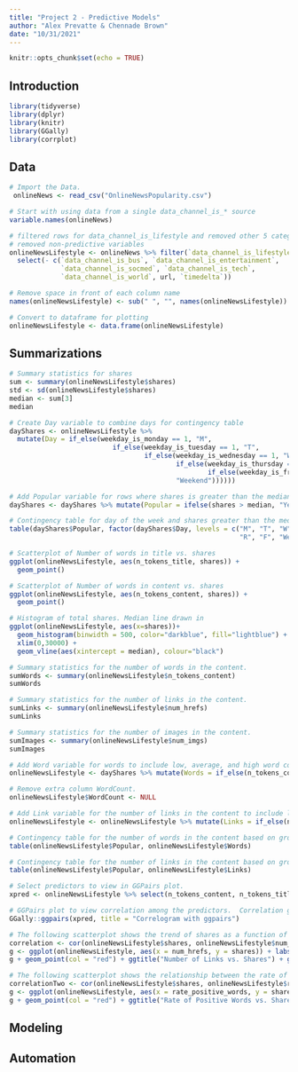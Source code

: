 ```yaml
---
title: "Project 2 - Predictive Models"
author: "Alex Prevatte & Chennade Brown"  
date: "10/31/2021"
---
```


```r
knitr::opts_chunk$set(echo = TRUE)
```

## Introduction


```r
library(tidyverse)
library(dplyr)
library(knitr)
library(GGally)
library(corrplot)
```

## Data
```r
# Import the Data.
 onlineNews <- read_csv("OnlineNewsPopularity.csv")
```

```r

# Start with using data from a single data_channel_is_* source
variable.names(onlineNews)

# filtered rows for data_channel_is_lifestyle and removed other 5 categories
# removed non-predictive variables
onlineNewsLifestyle <- onlineNews %>% filter(`data_channel_is_lifestyle` ==  1) %>% 
  select(- c(`data_channel_is_bus`, `data_channel_is_entertainment`,
             `data_channel_is_socmed`, `data_channel_is_tech`,
             `data_channel_is_world`, url, `timedelta`))

# Remove space in front of each column name
names(onlineNewsLifestyle) <- sub(" ", "", names(onlineNewsLifestyle))

# Convert to dataframe for plotting
onlineNewsLifestyle <- data.frame(onlineNewsLifestyle)

```

## Summarizations
```r
# Summary statistics for shares
sum <- summary(onlineNewsLifestyle$shares)
std <- sd(onlineNewsLifestyle$shares)
median <- sum[3]
median
```

```r
# Create Day variable to combine days for contingency table
dayShares <- onlineNewsLifestyle %>% 
  mutate(Day = if_else(weekday_is_monday == 1, "M",
                          if_else(weekday_is_tuesday == 1, "T",
                                  if_else(weekday_is_wednesday == 1, "W", 
                                          if_else(weekday_is_thursday == 1, "R",
                                                  if_else(weekday_is_friday == 1, "F",
                                          "Weekend"))))))

# Add Popular variable for rows where shares is greater than the median
dayShares <- dayShares %>% mutate(Popular = ifelse(shares > median, "Yes", "No")) %>% select(Popular, everything())

# Contingency table for day of the week and shares greater than the median
table(dayShares$Popular, factor(dayShares$Day, levels = c("M", "T", "W", 
                                                          "R", "F", "Weekend")))

```

```r
# Scatterplot of Number of words in title vs. shares
ggplot(onlineNewsLifestyle, aes(n_tokens_title, shares)) +
  geom_point()

# Scatterplot of Number of words in content vs. shares
ggplot(onlineNewsLifestyle, aes(n_tokens_content, shares)) +
  geom_point()

# Histogram of total shares. Median line drawn in
ggplot(onlineNewsLifestyle, aes(x=shares))+
  geom_histogram(binwidth = 500, color="darkblue", fill="lightblue") +
  xlim(0,30000) +
  geom_vline(aes(xintercept = median), colour="black")
```

```r
# Summary statistics for the number of words in the content.
sumWords <- summary(onlineNewsLifestyle$n_tokens_content)
sumWords
```

```r
# Summary statistics for the number of links in the content. 
sumLinks <- summary(onlineNewsLifestyle$num_hrefs)
sumLinks
```

```r
# Summary statistics for the number of images in the content.
sumImages <- summary(onlineNewsLifestyle$num_imgs)
sumImages
```

```r
# Add Word variable for words to include low, average, and high word count and combine with dayshares dataframe for contingency table.
onlineNewsLifestyle <- dayShares %>% mutate(Words = if_else(n_tokens_content <= 500, "Low", if_else(n_tokens_content <= 625, "Average", "High")))

# Remove extra column WordCount.
onlineNewsLifestyle$WordCount <- NULL
```

```r
# Add Link variable for the number of links in the content to include low, average, and high count.
onlineNewsLifestyle <- onlineNewsLifestyle %>% mutate(Links = if_else(num_hrefs <= 9, "Low", if_else(num_hrefs <= 14, "Average","High")))
```

```r
# Contingency table for the number of words in the content based on grouping the word count into categories of low, average, and high word count and grouping the shares based on popularity.
table(onlineNewsLifestyle$Popular, onlineNewsLifestyle$Words)
```

```r
# Contingency table for the number of links in the content based on grouping the link count into categories of low, average,and high and shares based on popularity.
table(onlineNewsLifestyle$Popular, onlineNewsLifestyle$Links)
```

```r
# Select predictors to view in GGPairs plot.
xpred <- onlineNewsLifestyle %>% select(n_tokens_content, n_tokens_title, num_keywords, rate_positive_words, rate_negative_words, shares)

# GGPairs plot to view correlation among the predictors.  Correlation greater than 75% indicates the predictors are highly correlated.
GGally::ggpairs(xpred, title = "Correlogram with ggpairs")
```

```r
# The following scatterplot shows the trend of shares as a function of the number of links in the content.  An upward trend in the points indicates that articles with more links are shared more often.  A downward trend would indicate that articles with more links are shared less often.  If there is neither an upward or downward trend this indicates that the number of links in the article has no effect on whether the article will be shared.
correlation <- cor(onlineNewsLifestyle$shares, onlineNewsLifestyle$num_hrefs)  
g <- ggplot(onlineNewsLifestyle, aes(x = num_hrefs, y = shares)) + labs(y ="Number of Shares", x = "Number of Links")
g + geom_point(col = "red") + ggtitle("Number of Links vs. Shares") + geom_text(x = 125, y = 30000, size = 5, label = paste0("Correlation = ", round(correlation, 2)))

```

```r
# The following scatterplot shows the relationship between the rate of positive words in the articles and the number of shares.  If the plots are on an upward trajectory then articles with more positive words are shared the most.  If the plots are on a downward trend then the articles with the most positive words are shared the least.
correlationTwo <- cor(onlineNewsLifestyle$shares, onlineNewsLifestyle$rate_positive_words)  
g <- ggplot(onlineNewsLifestyle, aes(x = rate_positive_words, y = shares)) + labs(y ="Number of Shares", x = "Rate of Positive Words")
g + geom_point(col = "red") + ggtitle("Rate of Positive Words vs. Shares") + geom_text(x = 0.75, y = 100000, size = 5, label = paste0("Correlation = ", round(correlationTwo, 2)))

```

## Modeling

## Automation



